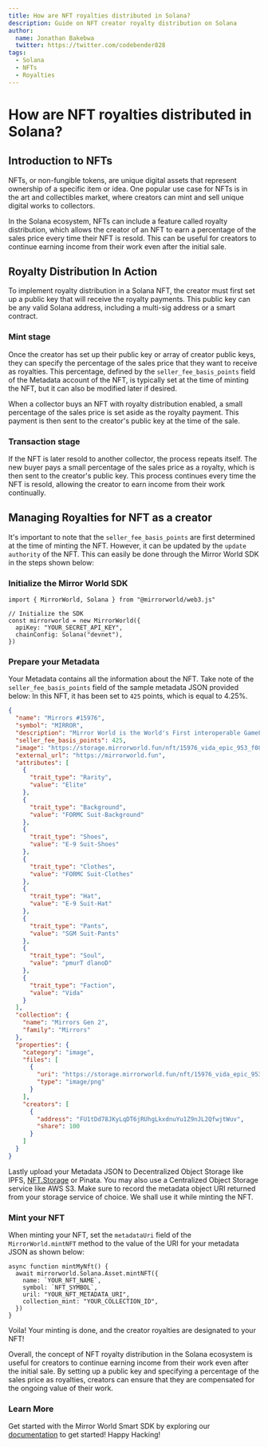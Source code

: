 ```yaml
---
title: How are NFT royalties distributed in Solana?
description: Guide on NFT creator royalty distribution on Solana
author:
  name: Jonathan Bakebwa
  twitter: https://twitter.com/codebender828
tags:
  - Solana
  - NFTs
  - Royalties
---
```


# How are NFT royalties distributed in Solana?

## Introduction to NFTs

NFTs, or non-fungible tokens, are unique digital assets that represent ownership
of a specific item or idea. One popular use case for NFTs is in the art and
collectibles market, where creators can mint and sell unique digital works to
collectors.

In the Solana ecosystem, NFTs can include a feature called royalty distribution,
which allows the creator of an NFT to earn a percentage of the sales price every
time their NFT is resold. This can be useful for creators to continue earning
income from their work even after the initial sale.

## Royalty Distribution In Action

To implement royalty distribution in a Solana NFT, the creator must first set up
a public key that will receive the royalty payments. This public key can be any
valid Solana address, including a multi-sig address or a smart contract.

### Mint stage

Once the creator has set up their public key or array of creator public keys,
they can specify the percentage of the sales price that they want to receive as
royalties. This percentage, defined by the `seller_fee_basis_points` field of
the Metadata account of the NFT, is typically set at the time of minting the
NFT, but it can also be modified later if desired.

When a collector buys an NFT with royalty distribution enabled, a small
percentage of the sales price is set aside as the royalty payment. This payment
is then sent to the creator's public key at the time of the sale.

### Transaction stage

If the NFT is later resold to another collector, the process repeats itself. The
new buyer pays a small percentage of the sales price as a royalty, which is then
sent to the creator's public key. This process continues every time the NFT is
resold, allowing the creator to earn income from their work continually.

## Managing Royalties for NFT as a creator

It's important to note that the `seller_fee_basis_points` are first determined
at the time of minting the NFT. However, it can be updated by the
`update authority` of the NFT. This can easily be done through the Mirror World
SDK in the steps shown below:

### Initialize the Mirror World SDK

```tsx
import { MirrorWorld, Solana } from "@mirrorworld/web3.js"

// Initialize the SDK
const mirrorworld = new MirrorWorld({
  apiKey: "YOUR_SECRET_API_KEY",
  chainConfig: Solana("devnet"),
})
```

### Prepare your Metadata

Your Metadata contains all the information about the NFT. Take note of the
`seller_fee_basis_points` field of the sample metadata JSON provided below: In
this NFT, it has been set to `425` points, which is equal to 4.25%.

```json
{
  "name": "Mirrors #15976",
  "symbol": "MIRROR",
  "description": "Mirror World is the World's First interoperable GameFi Matrix inhabited by AI NFTs. This is Mirror Generation 2 collection, which contains 3 factions: Vida, Xeon and Nova, and within each faction, Mirror can be minted in Common, Rare, Elite, Legendary and Mythical rarities, and these AI-Powered Assets can be used in the Mirror World Matrix.",
  "seller_fee_basis_points": 425,
  "image": "https://storage.mirrorworld.fun/nft/15976_vida_epic_953_f0875ffb53ac4463b1ce54e5545f396f.png",
  "external_url": "https://mirrorworld.fun",
  "attributes": [
    {
      "trait_type": "Rarity",
      "value": "Elite"
    },
    {
      "trait_type": "Background",
      "value": "FORMC Suit-Background"
    },
    {
      "trait_type": "Shoes",
      "value": "E-9 Suit-Shoes"
    },
    {
      "trait_type": "Clothes",
      "value": "FORMC Suit-Clothes"
    },
    {
      "trait_type": "Hat",
      "value": "E-9 Suit-Hat"
    },
    {
      "trait_type": "Pants",
      "value": "SGM Suit-Pants"
    },
    {
      "trait_type": "Soul",
      "value": "pmurT dlanoD"
    },
    {
      "trait_type": "Faction",
      "value": "Vida"
    }
  ],
  "collection": {
    "name": "Mirrors Gen 2",
    "family": "Mirrors"
  },
  "properties": {
    "category": "image",
    "files": [
      {
        "uri": "https://storage.mirrorworld.fun/nft/15976_vida_epic_953_f0875ffb53ac4463b1ce54e5545f396f.png",
        "type": "image/png"
      }
    ],
    "creators": [
      {
        "address": "FU1tDd78JKyLqDT6jRUhgLkxdnuYu1Z9nJL2QfwjtWuv",
        "share": 100
      }
    ]
  }
}
```

Lastly upload your Metadata JSON to Decentralized Object Storage like IPFS,
[NFT.Storage](http://NFT.Storage) or Pinata. You may also use a Centralized
Object Storage service like AWS S3. Make sure to record the metadata object URI
returned from your storage service of choice. We shall use it while minting the
NFT.

### Mint your NFT

When minting your NFT, set the `metadataUri` field of the `MirrorWorld.mintNFT`
method to the value of the URI for your metadata JSON as shown below:

```tsx
async function mintMyNft() {
  await mirrorworld.Solana.Asset.mintNFT({
    name: `YOUR_NFT_NAME`,
    symbol: `NFT_SYMBOL`,
    uril: "YOUR_NFT_METADATA_URI",
    collection_mint: "YOUR_COLLECTION_ID",
  })
}
```

Voila! Your minting is done, and the creator royalties are designated to your
NFT!

Overall, the concept of NFT royalty distribution in the Solana ecosystem is
useful for creators to continue earning income from their work even after the
initial sale. By setting up a public key and specifying a percentage of the
sales price as royalties, creators can ensure that they are compensated for the
ongoing value of their work.

### Learn More

Get started with the Mirror World Smart SDK by exploring our
[documentation](https://docs.mirrorworld.fun) to get started! Happy Hacking!
